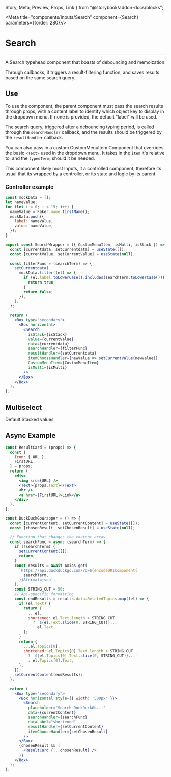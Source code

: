   Story,
  Meta,
  Preview,
  Props,
  Link
} from "@storybook/addon-docs/blocks";

<Meta title="components/Inputs/Search" component={Search} parameters={{order: 280}}/>

# Search

<hr />

A Search typehead component that boasts of debouncing and memoization.

Through callbacks, it triggers a result-filtering function, and saves results based on the same search query.

<Preview>
  <Story name="Base">
    <Box style={{ height: '400px'}}>
      <SearchWrapper />
    </Box>
  </Story>
</Preview>

## Use

To use the component, the parent component must pass the search results through props, with a content label to identify which object key to display in the dropdown menu. If none is provided, the default "label" will be used.

The search query, triggered after a debouncing typing period, is called through the ```searchHandler``` callback, and the results should be triggered by the ```resultHandler``` callback.

You can also pass in a custom CustomMenuItem Component that overrides the basic ```<Text>``` used in the dropdown menu. It takes in the ```item``` it's relative to, and the ```typedTerm```, should it be needed.

This component likely most Inputs, it a controlled component, therefore its usual that its wrapped
by a controller, or its state and logic by its parent.

### Controller example

```jsx
const mockData = [];
let nameValue;
for (let i = 0; i < 15; i++) {
  nameValue = Faker.name.firstName();
  mockData.push({
    label: nameValue,
    value: nameValue,
  });
}

export const SearchWrapper = ({ CustomMenuItem, isMulti, isStack }) => {
  const [currentdata, setCurrentdata] = useState([]);
  const [currentValue, setCurrentValue] = useState(null);

  const filterFunc = (searchTerm) => {
    setCurrentdata(
      mockData.filter((el) => {
        if (el.label.toLowerCase().includes(searchTerm.toLowerCase())) {
          return true;
        }
        return false;
      }),
    );
  };

  return (
    <Box type="secondary">
      <Box horizontal>
        <Search
          isStack={isStack}
          value={currentValue}
          data={currentdata}
          searchHandler={filterFunc}
          resultHandler={setCurrentdata}
          itemChooseHandler={newValue => setCurrentValue(newValue)}
          CustomMenuItem={CustomMenuItem}
          isMulti={isMulti}
        />
      </Box>
    </Box>
  );
};
```

## Multiselect

<Preview>
  <Story name="MultiSelect">
    <Box style={{ height: '450px'}} horizontal>
      <Box style={{ width: '280px'}} type="flat">
        <Text isTitle size="small">Default</Text>
        <SearchWrapper isMulti />
      </Box>
      <Box style={{ width: '280px'}} type="flat">
        <Text isTitle size="small">Stacked values</Text>
        <SearchWrapper isMulti isStack/>
      </Box>
    </Box>
  </Story>
</Preview>


## Async Example

```jsx
const ResultCard = (props) => {
  const {
    Icon: { URL },
    FirstURL,
  } = props;
  return (
    <div>
      <img src={URL} />
      <Text>{props.Text}</Text>
      <br />
      <a href={FirstURL}>Link</a>
    </div>
  );
};

const DuckDuckGoWrapper = () => {
  const [currentContent, setCurrentContent] = useState([]);
  const [chosenResult, setChosenResult] = useState(null);

  // Function that changes the content array
  const searchFunc = async (searchTerm) => {
    if (!searchTerm) {
      setCurrentContent([]);
      return;
    }
    const results = await Axios.get(
      `https://api.duckduckgo.com/?q=${encodeURIComponent(
        searchTerm,
      )}&format=json`,
    );
    const STRING_CUT = 50;
    // Api-specific formatting
    const endResults = results.data.RelatedTopics.map((el) => {
      if (el.Text) {
        return {
          ...el,
          shortened: el.Text.length > STRING_CUT
            ? `${el.Text.slice(0, STRING_CUT)}...`
            : el.Text,
        };
      }
      return {
        ...el.Topics[0],
        shortened: el.Topics[0].Text.length > STRING_CUT
          ? `${el.Topics[0].Text.slice(0, STRING_CUT)}...`
          : el.Topics[0].Text,
      };
    });
    setCurrentContent(endResults);
  };

  return (
    <Box type="secondary">
      <Box horizontal style={{ width: '500px' }}>
        <Search
          placeholder="Search DuckDuckGo..."
          data={currentContent}
          searchHandler={searchFunc}
          dataLabel="shortened"
          resultHandler={setCurrentContent}
          itemChooseHandler={setChosenResult}
        />
      </Box>
      {chosenResult && (
        <ResultCard {...chosenResult} />
      )}
    </Box>
  );
};
```

<Preview>
  <Story name="Async">
    <Box style={{ height: '400px'}}>
      <DuckDuckGoWrapper />
    </Box>
  </Story>
</Preview>

<Props of={Search} />
